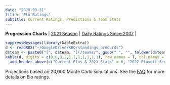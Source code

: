 ```yaml
---
date: "2020-03-31"
title: 'Elo Ratings'
subtitle: Current Ratings, Predictions & Team Stats
---
```


**Progression Charts** | [2021 Season](/eloseason/) | [Daily Ratings Since 2007](/elohistory/) |
<br>

```r
suppressMessages(library(kableExtra))
d <- readRDS("~/GoogleDrive/KBO/standings_pred.rds")
d$team <- paste0("[", d$team, "](/teams/", gsub(" ", "", tolower(d$team)), ")") 
kable(d, digits = c(0,0,3,2,1,1,1,1,1,1,1), row.names = T, col.names = c("Team","Elo", "wOBA", "FIP","SFR", "1st","2nd","3rd","4th","5th","Out")) %>%
  add_header_above(c("Current Elos & 2021 Stats" = 6, "2022 Playoff Seed Likelihood (%)" = 6)) %>% kable_styling(bootstrap_options = c("striped", "hover"), fixed_thead = T) %>% column_spec(2, bold = T) %>% column_spec(6, border_right = T)
```
Projections based on 20,000 Monte Carlo simulations. See the [FAQ](https://www.kbofancystats.com/faq/eloratings/) for more details on Elo ratings.